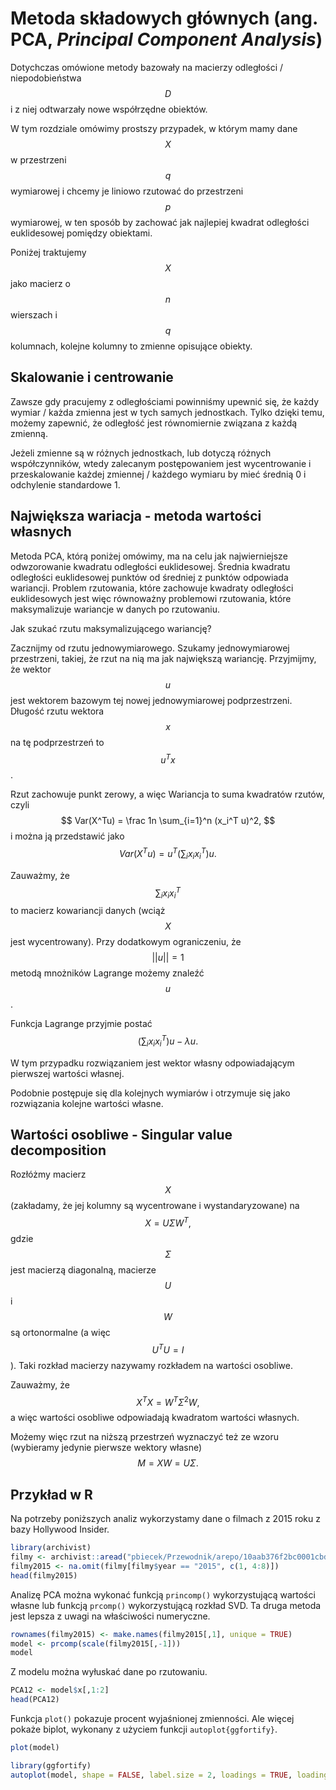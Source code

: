 # Metoda składowych głównych (ang. PCA, *Principal Component Analysis*)

Dotychczas omówione metody bazowały na macierzy odległości / niepodobieństwa $$D$$ i z niej odtwarzały nowe współrzędne obiektów. 

W tym rozdziale omówimy prostszy przypadek, w którym mamy dane $$X$$ w przestrzeni $$q$$ wymiarowej i chcemy je liniowo rzutować do przestrzeni $$p$$ wymiarowej, w ten sposób by zachować jak najlepiej kwadrat odległości euklidesowej pomiędzy obiektami.

Poniżej traktujemy $$X$$ jako macierz o $$n$$ wierszach i $$q$$ kolumnach, kolejne kolumny to zmienne opisujące obiekty.

## Skalowanie i centrowanie

Zawsze gdy pracujemy z odległościami powinniśmy upewnić się, że każdy wymiar / każda zmienna jest w tych samych jednostkach. Tylko dzięki temu, możemy zapewnić, że odległość jest równomiernie związana z każdą zmienną.

Jeżeli zmienne są w różnych jednostkach, lub dotyczą różnych współczynników, wtedy zalecanym postępowaniem jest wycentrowanie i przeskalowanie każdej zmiennej / każdego wymiaru by mieć średnią 0 i odchylenie standardowe 1.


## Największa wariacja - metoda wartości własnych

Metoda PCA, którą poniżej omówimy, ma na celu jak najwierniejsze odwzorowanie kwadratu odległości euklidesowej.
Średnia kwadratu odległości euklidesowej punktów od średniej z punktów odpowiada wariancji. Problem rzutowania, które zachowuje kwadraty odległości euklidesowych jest więc równoważny problemowi rzutowania, które maksymalizuje wariancje w danych po rzutowaniu.

Jak szukać rzutu maksymalizującego wariancję? 


Zacznijmy od rzutu jednowymiarowego. Szukamy jednowymiarowej przestrzeni, takiej, że rzut na nią ma jak największą wariancję.
Przyjmijmy, że wektor $$u$$ jest wektorem bazowym tej nowej jednowymiarowej podprzestrzeni. Długość rzutu wektora $$x$$ na tę podprzestrzeń to $$u^Tx$$. 

Rzut zachowuje punkt zerowy, a więc Wariancja to suma kwadratów rzutów, czyli
$$
Var(X^Tu) = \frac 1n  \sum_{i=1}^n (x_i^T u)^2,
$$
i można ją przedstawić jako 
$$
Var(X^Tu) = u^T\left(\sum_i x_i x_i^T\right)u.
$$

Zauważmy, że $$\sum_i x_i x_i^T$$ to macierz kowariancji danych (wciąż $$X$$jest wycentrowany). Przy dodatkowym ograniczeniu, że $$||u||=1$$ metodą mnożników Lagrange możemy znaleźć $$u$$.

Funkcja Lagrange przyjmie postać
$$
\left(\sum_i x_i x_i^T\right)u - \lambda u.
$$

W tym przypadku rozwiązaniem jest wektor własny odpowiadającym pierwszej wartości własnej.

Podobnie postępuje się dla kolejnych wymiarów i otrzymuje się jako rozwiązania kolejne wartości własne.

## Wartości osobliwe - Singular value decomposition

Rozłóżmy macierz $$X$$ (zakładamy, że jej kolumny są wycentrowane i wystandaryzowane) na
$$
X = U \Sigma W^T,
$$
gdzie $$\Sigma$$ jest macierzą diagonalną, macierze $$U$$ i $$W$$ są ortonormalne (a więc $$U^TU = I$$). Taki rozkład macierzy nazywamy rozkładem na wartości osobliwe.

Zauważmy, że
$$
X^T X = W^T \Sigma^2 W,
$$
a więc wartości osobliwe odpowiadają kwadratom wartości własnych.

Możemy więc rzut na niższą przestrzeń wyznaczyć też ze wzoru (wybieramy jedynie pierwsze wektory własne)
$$
M = XW = U \Sigma.
$$



## Przykład w R

Na potrzeby poniższych analiz wykorzystamy dane o filmach z 2015 roku z bazy Hollywood Insider.

```r
library(archivist)
filmy <- archivist::aread("pbiecek/Przewodnik/arepo/10aab376f2bc0001cbd1db1802e9fb53")
filmy2015 <- na.omit(filmy[filmy$year == "2015", c(1, 4:8)])
head(filmy2015)
```

Analizę PCA można wykonać funkcją `princomp()` wykorzystującą wartości własne lub funkcją `prcomp()` wykorzystującą rozkład SVD. Ta druga metoda jest lepsza z uwagi na właściwości numeryczne.

```r
rownames(filmy2015) <- make.names(filmy2015[,1], unique = TRUE)
model <- prcomp(scale(filmy2015[,-1]))
model
```

Z modelu można wyłuskać dane po rzutowaniu.

```r
PCA12 <- model$x[,1:2]
head(PCA12)
```

Funkcja `plot()` pokazuje procent wyjaśnionej zmienności. Ale więcej pokaże biplot, wykonany z użyciem funkcji `autoplot{ggfortify}`.

```r
plot(model)
```

```r
library(ggfortify)
autoplot(model, shape = FALSE, label.size = 2, loadings = TRUE, loadings.label = TRUE, loadings.label.size = 5) + theme_bw()
```


